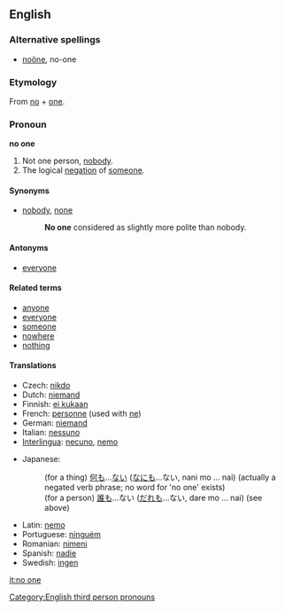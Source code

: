 ==English==

===Alternative spellings===
* [[:en:wiki:Umlaut (diacritic)|noöne]], no-one

===Etymology===
From [[no]] + [[one]].

===Pronoun===
'''no one'''

# Not one person, [[nobody]].
# The logical [[negation]] of [[someone]].

====Synonyms====
* [[nobody]], [[none]]
*: '''No one''' considered as slightly more polite than nobody.

====Antonyms====
* [[everyone]]

====Related terms====
* [[anyone]]
* [[everyone]]
* [[someone]]
* [[nowhere]]
* [[nothing]]

====Translations====
{{trans-top|not one person}}
* Czech: [[nikdo]]
* Dutch: [[niemand]]
* Finnish: [[ei kukaan]]
* French: [[personne]] (used with [[ne]])
* German: [[niemand]]
* Italian: [[nessuno]]
* [[Interlingua]]: [[necuno]], [[nemo]]
{{trans-mid}}
* Japanese:
*: (for a thing) [[何も]]...[[ない]] ([[なにも]]...ない, nani mo ... nai) (actually a negated verb phrase; no word for 'no one' exists)
*: (for a person) [[誰も]]...ない ([[だれも]]...ない, dare mo ... nai) (see above)
* Latin: [[nemo]]
* Portuguese: [[ninguém]]
* Romanian: [[nimeni]]
* Spanish: [[nadie]]
* Swedish: [[ingen]]
{{trans-bottom}}

[[Category:English third person pronouns]]

[[it:no one]]